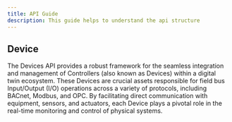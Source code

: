 ```yaml
---
title: API Guide
description: This guide helps to understand the api structure
---
```


## Device

The Devices API provides a robust framework for the seamless integration and management of Controllers (also known as Devices) within a digital twin ecosystem.
These Devices are crucial assets responsible for field bus Input/Output (I/O) operations across a variety of protocols, including BACnet, Modbus, and OPC.
By facilitating direct communication with equipment, sensors, and actuators, each Device plays a pivotal role in the real-time monitoring and control of physical systems.
